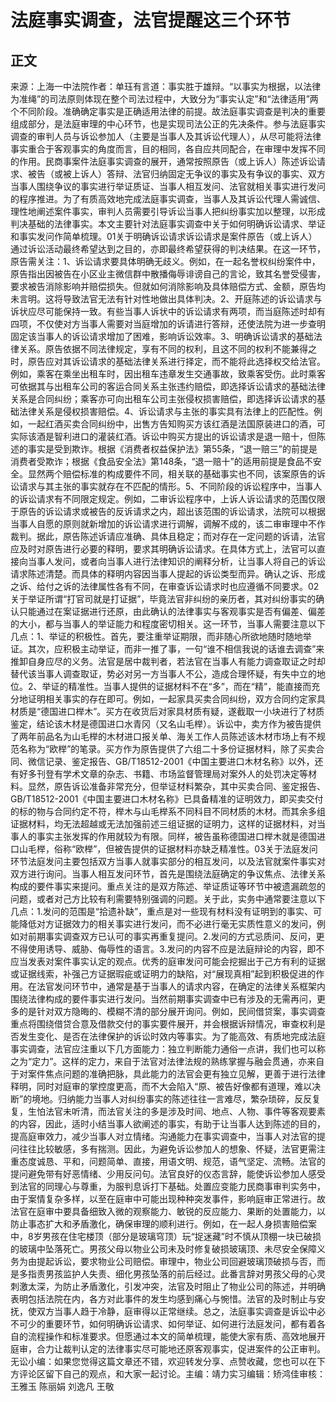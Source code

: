 # 法庭事实调查，法官提醒这三个环节
## 正文
来源：上海一中法院作者：单珏有言道：事实胜于雄辩。“以事实为根据，以法律为准绳”的司法原则体现在整个司法过程中，大致分为“事实认定”和“法律适用”两个不同阶段。准确确定事实是正确适用法律的前提。故法庭事实调查是判决的重要组成部分，是法庭审理的中心环节，也是实现司法公正的先决条件。参与法庭事实调查的审判人员与诉讼参加人（主要是当事人及其诉讼代理人），从尽可能将法律事实重合于客观事实的角度而言，目的相同，各自应共同配合，在审理中发挥不同的作用。民商事案件法庭事实调查的展开，通常按照原告（或上诉人）陈述诉讼请求、被告（或被上诉人）答辩、法官归纳固定无争议的事实及有争议的事实、双方当事人围绕争议的事实进行举证质证、当事人相互发问、法官就相关事实进行发问的程序推进。为了有质高效地完成法庭事实调查，当事人及其诉讼代理人需诚信、理性地阐述案件事实，审判人员需要引导诉讼当事人把纠纷事实加以整理，以形成判决基础的法律事实。本文主要针对法庭事实调查中关于如何明确诉讼请求、举证和事实发问作简单梳理。01关于明确诉讼请求诉讼请求是案件原告（或上诉人）通过诉讼活动最终希望达到之目的，亦即最终希望获得的判决结果。在这一环节，原告需关注：1、诉讼请求要具体明确无歧义。例如，在一起名誉权纠纷案件中，原告指出因被告在小区业主微信群中散播侮辱诽谤自己的言论，致其名誉受侵害，要求被告消除影响并赔偿损失。但就如何消除影响及具体赔偿方式、金额，原告均未言明。这将导致法官无法有针对性地做出具体判决。2、开庭陈述的诉讼请求与诉状应尽可能保持一致。有些当事人诉状中的诉讼请求有两项，而当庭陈述时却有四项，不仅使对方当事人需要对当庭增加的诉请进行答辩，还使法院为进一步查明固定该当事人的诉讼请求增加了困难，影响诉讼效率。3、明确诉讼请求的基础法律关系。原告依据不同法律规定，享有不同的权利，且这不同的权利不能兼得之时，原告应对其诉讼请求的基础法律关系进行择定，而不能将此选择权交给法官。例如，乘客在乘坐出租车时，因出租车违章发生交通事故，致乘客受伤。此时乘客可依据其与出租车公司的客运合同关系主张违约赔偿，即选择诉讼请求的基础法律关系是合同纠纷；乘客亦可向出租车公司主张侵权损害赔偿，即选择诉讼请求的基础法律关系是侵权损害赔偿。4、诉讼请求与主张的事实具有法律上的匹配性。例如，一起红酒买卖合同纠纷中，出售方告知购买方该红酒是法国原装进口的酒，可实际该酒是智利进口的灌装红酒。诉讼中购买方提出的诉讼请求是退一赔十，但陈述的事实是受到欺诈。根据《消费者权益保护法》第55条，“退一赔三”的前提是消费者受欺诈；根据《食品安全法》第148条，“退一赔十”的适用前提是食品不安全。显然两个赔偿标准的构成要件不同，相关联的基础事实也不同，该案原告的诉讼请求与其主张的事实就存在不匹配的情形。5、不同阶段的诉讼程序中，当事人的诉讼请求有不同限定规定。例如，二审诉讼程序中，上诉人诉讼请求的范围仅限于原告的诉讼请求或被告的反诉请求之内，超出该范围的诉讼请求，法院可以根据当事人自愿的原则就新增加的诉讼请求进行调解，调解不成的，该二审审理中不作裁判。据此，原告陈述诉请应准确、具体且稳定；而对存在一定问题的诉请，法官应及时对原告进行必要的释明，要求其明确诉讼请求。在具体方式上，法官可以直接向当事人发问，或者向当事人进行法律知识的阐释分析，让当事人将自己的诉讼请求陈述清楚。而具体的释明内容因当事人提起的诉讼类型而异。确认之诉、形成之诉、给付之诉的法律属性各有不同，在审查诉讼请求时也应遵循不同要求。02关于举证所谓“打官司就是打证据”，毕竟法官非纠纷的亲历者，其对纠纷事实的确认只能通过在案证据进行还原，由此确认的法律事实与客观事实是否有偏差、偏差的大小，都与当事人的举证能力和程度密切相关。这一环节，当事人需要注意以下几点：1、举证的积极性。首先，要注重举证期限，而非随心所欲地随时随地举证。其次，应积极主动举证，而非一推了事，一句“谁不相信我说的话谁去调查”来推卸自身应尽的义务。法官是居中裁判者，若法官在当事人有能力调查取证之时却替代该当事人调查取证，势必对另一方当事人不公，造成合理怀疑，有失中立的地位。2、举证的精准性。当事人提供的证据材料不在“多”，而在“精”，能直接而充分地证明相关事实的存在即可。例如，一起家具买卖合同纠纷，双方合同约定家具材质是“德国进口榉木”。买方在收货后对家具材质有疑，遂截取一小块进行了材质鉴定，结论该木材是德国进口水青冈（又名山毛榉）。诉讼中，卖方作为被告提供了两年前品名为山毛榉的木材进口报关单、海关工作人员陈述该木材市场上有不规范名称为“欧榉”的笔录。买方作为原告提供了六组二十多份证据材料，除了买卖合同、微信记录、鉴定报告、GB/T18512-2001《中国主要进口木材名称》以外，还有好多刊登有学术文章的杂志、书籍、市场监督管理局对案外人的处罚决定等材料。显然，原告诉讼准备非常充分，但举证材料繁杂，其中买卖合同、鉴定报告、GB/T18512-2001《中国主要进口木材名称》已具备精准的证明效力，即买卖交付的标的物与合同约定不符，榉木与山毛榉系不同科目不同材质的木材。而其余多组证据材料，均无法超越或无法加强前述三组证据的证明力，这样的证据材料，对当事人的事实主张发挥的作用就较为有限。同样，被告虽称德国进口榉木就是德国进口山毛榉，俗称“欧榉”，但被告提供的证据材料亦缺乏精准性。03关于法庭发问环节法庭发问主要包括双方当事人就事实部分的相互发问，以及法官就案件事实对双方进行询问。当事人相互发问环节，首先是围绕法庭确定的争议焦点、法律关系构成的要件事实来提问。重点关注的是双方陈述、举证质证等环节中被遗漏疏忽的问题，或者对己方比较有利需要特别强调的问题。关于此，实务中通常要注意以下几点：1.发问的范围是“拾遗补缺”，重点是对一些现有材料没有证明到的事实、可能降低对方证据效力的相关事实进行发问，而不必进行毫无实质性意义的发问，例如对前期事实调查双方已认可的事实再重复提问。2.发问的方式忌质问、反问，更不得使用诱导、威胁、侮辱性的语言。3.发问的内容不应是法庭辩论的内容，即不应当发表对案件事实认定的观点。优秀的庭审发问可能会挖掘出于己方有利的证据或证据线索，补强己方证据瑕疵或证明力的缺陷，对“展现真相”起到积极促进的作用。在法官发问环节中，通常是基于当事人的请求内容，在确定的法律关系框架内围绕法律构成的要件事实进行发问。当然前期事实调查中已有涉及的无需再问，更多的是针对双方隐晦的、模糊不清的部分展开询问。例如，民间借贷案，事实调查重点将围绕借贷合意及借款交付的事实要件展开，并会根据诉辩情况，审查权利是否发生变化、是否在法律保护的诉讼时效内等事实。为了能高效、有质地完成法庭事实调查，法官应注重以下几方面能力：独立判断能力通俗一点讲，我们也可以称之为“定力”。这样的定力，来自于法官对法律法规的熟练掌握与融会贯通，亦来自于对案件焦点问题的准确把脉，具此能力的法官会更有独立见解，更善于进行法律释明，同时对庭审的掌控度更高，而不大会陷入“原、被告好像都有道理，难以决断”的境地。归纳能力当事人对纠纷事实的陈述往往一言难尽，繁杂琐碎，反反复复，生怕法官未听清，而法官关注的多是涉及时间、地点、人物、事件等客观要素的内容，因此，适时小结当事人欲阐述的事实，有助于让当事人达到陈述的目的，提高庭审效力，减少当事人对立情绪。沟通能力在事实调查中，当事人对法官的提问往往比较敏感，多有揣测。因此，为避免诉讼参加人的想象、怀疑，法官更需注重态度诚恳、平和，问题简单、直接，用语文明、规范，语气坚定、流畅。法官的提问避免带有好恶情绪、少用反问句。法官良好的仪态言辞，能使诉讼参加人感受到法官的同理心与尊重，为服判息诉打下基础。处置应变能力民商事审判实务中，由于案情复杂多样，以至在庭审中可能出现种种突发事件，影响庭审正常进行。故法官在庭审中要具备细致入微的观察能力、敏锐的反应能力、果断的处置能力，以防止事态扩大和矛盾激化，确保审理的顺利进行。例如，在一起人身损害赔偿案中，8岁男孩在住宅楼顶（部分是玻璃穹顶）玩“捉迷藏”时不慎从顶棚一块已破损的玻璃中坠落死亡。男孩父母以物业公司未及时修复破损玻璃顶、未尽安全保障义务为由提起诉讼，要求物业公司赔偿。审理中，物业公司回避玻璃顶破损与否，而是多指责男孩监护人失责、细化男孩坠落的前后经过。此番言辞对男孩父母的心灵刺激太深，为防止矛盾激化，引发冲突，法官及时阻止了物业公司的陈述，并明确表明包括法院在内，各方对此事件的发生均感到痛心与惋惜。法官的及时制止与安抚，使双方当事人趋于冷静，庭审得以正常继续。总之，法庭事实调查是诉讼中必不可少的重要环节，如何明确诉讼请求、如何举证、如何进行法庭发问，都有着各自的流程操作和标准要求。但愿通过本文的简单梳理，能使大家有质、高效地展开庭审，合力让裁判认定的法律事实尽可能地还原客观事实，促进案件的公正审判。无讼小编：如果您觉得这篇文章还不错，欢迎转发分享、点赞收藏，您也可以在下方评论区留下自己的观点，和大家一起讨论。主编：靖力实习编辑：矫鸿佳审核：王雅玉 陈丽娟 刘逸凡 王敬